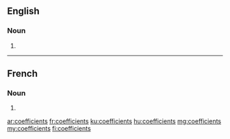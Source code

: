 ==English==

===Noun===
{{head|en|plural}}

# {{plural of|coefficient|lang=en}}

----

==French==

===Noun===
{{head|fr|plural|g=m}}

# {{plural of|coefficient|lang=fr}}

[[ar:coefficients]]
[[fr:coefficients]]
[[ku:coefficients]]
[[hu:coefficients]]
[[mg:coefficients]]
[[my:coefficients]]
[[fi:coefficients]]